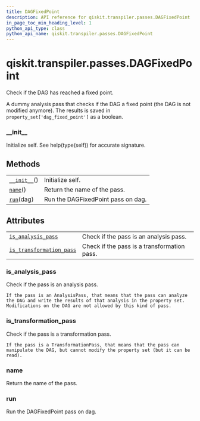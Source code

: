 ```yaml
---
title: DAGFixedPoint
description: API reference for qiskit.transpiler.passes.DAGFixedPoint
in_page_toc_min_heading_level: 1
python_api_type: class
python_api_name: qiskit.transpiler.passes.DAGFixedPoint
---
```


# qiskit.transpiler.passes.DAGFixedPoint

<Class id="qiskit.transpiler.passes.DAGFixedPoint" isDedicatedPage={true} github="https://github.com/qiskit/qiskit/tree/stable/0.18/qiskit/transpiler/passes/utils/dag_fixed_point.py" signature="DAGFixedPoint(*args, **kwargs)" modifiers="class">
  Check if the DAG has reached a fixed point.

  A dummy analysis pass that checks if the DAG a fixed point (the DAG is not modified anymore). The results is saved in `property_set['dag_fixed_point']` as a boolean.

  ### \_\_init\_\_

  <Function id="qiskit.transpiler.passes.DAGFixedPoint.__init__" signature="__init__()">
    Initialize self. See help(type(self)) for accurate signature.
  </Function>

  ## Methods

  |                                                                                                                    |                                    |
  | ------------------------------------------------------------------------------------------------------------------ | ---------------------------------- |
  | [`__init__`](#qiskit.transpiler.passes.DAGFixedPoint.__init__ "qiskit.transpiler.passes.DAGFixedPoint.__init__")() | Initialize self.                   |
  | [`name`](#qiskit.transpiler.passes.DAGFixedPoint.name "qiskit.transpiler.passes.DAGFixedPoint.name")()             | Return the name of the pass.       |
  | [`run`](#qiskit.transpiler.passes.DAGFixedPoint.run "qiskit.transpiler.passes.DAGFixedPoint.run")(dag)             | Run the DAGFixedPoint pass on dag. |

  ## Attributes

  |                                                                                                                                                            |                                             |
  | ---------------------------------------------------------------------------------------------------------------------------------------------------------- | ------------------------------------------- |
  | [`is_analysis_pass`](#qiskit.transpiler.passes.DAGFixedPoint.is_analysis_pass "qiskit.transpiler.passes.DAGFixedPoint.is_analysis_pass")                   | Check if the pass is an analysis pass.      |
  | [`is_transformation_pass`](#qiskit.transpiler.passes.DAGFixedPoint.is_transformation_pass "qiskit.transpiler.passes.DAGFixedPoint.is_transformation_pass") | Check if the pass is a transformation pass. |

  ### is\_analysis\_pass

  <Function id="qiskit.transpiler.passes.DAGFixedPoint.is_analysis_pass" signature="is_analysis_pass" modifiers="property">
    Check if the pass is an analysis pass.

    If the pass is an AnalysisPass, that means that the pass can analyze the DAG and write the results of that analysis in the property set. Modifications on the DAG are not allowed by this kind of pass.
  </Function>

  ### is\_transformation\_pass

  <Function id="qiskit.transpiler.passes.DAGFixedPoint.is_transformation_pass" signature="is_transformation_pass" modifiers="property">
    Check if the pass is a transformation pass.

    If the pass is a TransformationPass, that means that the pass can manipulate the DAG, but cannot modify the property set (but it can be read).
  </Function>

  ### name

  <Function id="qiskit.transpiler.passes.DAGFixedPoint.name" signature="name()">
    Return the name of the pass.
  </Function>

  ### run

  <Function id="qiskit.transpiler.passes.DAGFixedPoint.run" signature="run(dag)">
    Run the DAGFixedPoint pass on dag.
  </Function>
</Class>


